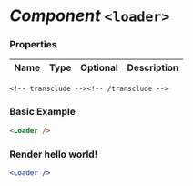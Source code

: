 

<!-- title -->
# _Component_ `<loader>`
<!-- /title -->

<!-- props -->
### Properties
Name | Type | Optional | Description
---- | ---- | -------- | -----------
<!-- /props -->

`<!-- transclude --><!-- /transclude -->`
<!-- example -->
### Basic Example
``` html
<Loader />
```
<!-- /example -->
### Render hello world!

```jsx live
<Loader />
```